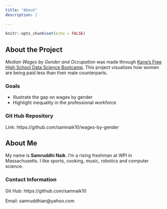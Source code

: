 ```yaml
---
title: "About"
description: |
  
---
```


```r
knitr::opts_chunk$set(echo = FALSE)
```

## About the Project
*Median Wages by Gender and Occupation* was made through [Kane’s Free High School Data Science Bootcamp](https://bootcamp.davidkane.info/). This project visualizes how women are being paid less than their male counterparts. 

### Goals
* Illustrate the gap on wages by gender
* Highlight inequality in the professional workforce

### Git Hub Repository
Link: https://github.com/samnaik10/wages-by-gender

## About Me
My name is **Samruddhi Naik**. I'm a rising freshman at WPI in Massachusetts. I like sports, cooking, music, robotics and computer science. 

### Contact Information
Git Hub: https://github.com/samnaik10 

Email: samruddhian@yahoo.com
